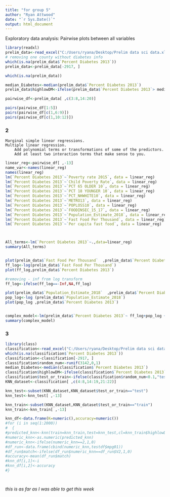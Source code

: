```yaml
---
title: "for group 5"
author: "Ryan Attwood"
date: "`r Sys.Date()`"
output: html_document
---
```



Exploratory data analysis: Pairwise plots between all variables
```r
library(readxl)
prelim_data<-read_excel("C:/Users/ryana/Desktop/Prelim data sci data.xlsx")
# removing one county without diabetes info 
which(is.na(prelim_data$`Percent Diabetes 2013`))
prelim_data<-prelim_data[-2917, ]

which(is.na(prelim_data))

median_Diabetes<-median(prelim_data$`Percent Diabetes 2013`)
prelim_data$highlowDM<-ifelse(prelim_data$`Percent Diabetes 2013`> median_Diabetes,1,0)

pairwise_df<-prelim_data[ ,c(3:8,14:20)]

pairs(pairwise_df[1:5])
pairs(pairwise_df[c(1,6:9)])
pairs(pairwise_df[c(1,10:12)])


```

### 2

    Marginal simple linear regressions.
    Multiple linear regression.
        Add polynomial terms or transformations of some of the predictors.
        Add at least two interaction terms that make sense to you.

```r

linear_reg<-pairwise_df[ ,-13]
name_var<-names(linear_reg)
names(linear_reg)
lm(`Percent Diabetes 2013`~`Poverty rate 2015`, data = linear_reg)
lm(`Percent Diabetes 2013`~`Child Poverty Rate`, data = linear_reg)
lm(`Percent Diabetes 2013`~`PCT 65 OLDER 10`, data = linear_reg)
lm(`Percent Diabetes 2013`~`PCT 18 YOUNGER 10`, data = linear_reg)
lm(`Percent Diabetes 2013`~`PCT_NHWHITE10`, data = linear_reg)
lm(`Percent Diabetes 2013`~`METRO13`, data = linear_reg)
lm(`Percent Diabetes 2013`~`POPLOSS10`, data = linear_reg)
lm(`Percent Diabetes 2013`~`FOODINSEC_15_17`, data = linear_reg)
lm(`Percent Diabetes 2013`~`Population_Estimate_2018`, data = linear_reg)
lm(`Percent Diabetes 2013`~`Fast Food Per Thousand`, data = linear_reg)
lm(`Percent Diabetes 2013`~`Per capita fast food`, data = linear_reg)



All_terms<-lm(`Percent Diabetes 2013`~.,data=linear_reg)
summary(All_terms)


plot(prelim_data$`Fast Food Per Thousand`  ,prelim_data$`Percent Diabetes 2013`)
ff_log<-log(prelim_data$`Fast Food Per Thousand`)
plot(ff_log,prelim_data$`Percent Diabetes 2013`)

#removing - inf from log transform 
ff_log<-ifelse(ff_log==-Inf,NA,ff_log)

plot(prelim_data$`Population_Estimate_2018`  ,prelim_data$`Percent Diabetes 2013`)
pop_log<-log (prelim_data$`Population_Estimate_2018`)
plot(pop_log ,prelim_data$`Percent Diabetes 2013`)


complex_model<-lm(prelim_data$`Percent Diabetes 2013`~ ff_log+pop_log + ff_log*prelim_data$`Poverty rate 2015`+prelim_data$`Poverty rate 2015`+prelim_data$`Child Poverty Rate`+prelim_data$`PCT 65 OLDER 10`*prelim_data$`Poverty rate 2015`+prelim_data$`PCT 18 YOUNGER 10`+prelim_data$PCT_NHWHITE10*prelim_data$`Poverty rate 2015`+prelim_data$PCT_NHWHITE10+prelim_data$METRO13+prelim_data$POPLOSS10+prelim_data$FOODINSEC_15_17+prelim_data$`Per capita fast food`, na.action = na.omit )
summary(complex_model)
```
### 3 

```r
library(class)
classification<-read_excel("C:/Users/ryana/Desktop/Prelim data sci data.xlsx")
which(is.na(classification$`Percent Diabetes 2013`))
classification<-classification[-2917, ]
classification$random_num<-runif(3142,0,1)
median_Diabetes<-median(classification$`Percent Diabetes 2013`)
classification$highlowDM<-ifelse(classification$`Percent Diabetes 2013`> median_Diabetes,1,0)
classification$test_or_train<-ifelse(classification$random_num<0.1,"test","train")
KNN_dataset<-classification[ ,c(4:8,14:19,21:22)]

knn_test<-subset(KNN_dataset,KNN_dataset$test_or_train=="test")
knn_test<-knn_test[ ,-13]

knn_train<-subset(KNN_dataset,KNN_dataset$test_or_train=="train")
knn_train<-knn_train[ ,-13]

knn_df<-data.frame(K=numeric(),accuracy=numeric())
#for (i in seq(1:2000))
#  {
#predicted_knn<-knn(train=knn_train,test=knn_test,cl=knn_train$highlowDM,k=i)
#numeric_knn<-as.numeric(predicted_knn)
#numeric_knn<-ifelse(numeric_knn==2,1,0)
#df_run<-data.frame(cbind(numeric_knn,testdf$mpg01))
#df_run$match<-ifelse(df_run$numeric_knn==df_run$V2,1,0)
#accuracy<-mean(df_run$match)
#knn_df[i,1]<-i
#knn_df[i,2]<-accuracy
#}




```
*this is as far as I was able to get this week*



